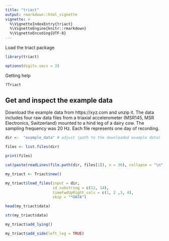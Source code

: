 ```yaml
---
title: "triact"
output: rmarkdown::html_vignette
vignette: >
  %\VignetteIndexEntry{triact}
  %\VignetteEngine{knitr::rmarkdown}
  %\VignetteEncoding{UTF-8}
---
```


Load the triact package
```r
library(triact)

options(digits.secs = 3)

```

Getting help
```r
?Triact
```




## Get and inspect the example data 
Download the example data from https://xyz.com and unzip it. The data includes four raw data files from a triaxial accelerometer (MSR145, MSR Electronics, Switzerland) mounted to a hind leg of a dairy cow. The sampling frequency was 20 Hz. Each file represents one day of recording. 

```r

dir <-  "example_data" # adjust (path to the downloaded example data)

files <- list.files(dir)

print(files)

```


```r

cat(paste(readLines(file.path(dir, files[1]), n = 30), collapse = "\n"))

```

```r

my_triact <- Triact$new()

```


```r

my_triact$load_files(input = dir,
                     id_substring = c(12, 14),
                     timeFwdUpRight_cols = c(1, 2 ,3, 4),
                     skip = "*DATA")

```

```r

head(my_triact$data)

str(my_triact$data)

```


```r

my_triact$add_lying()

```


```r

my_triact$add_side(left_leg = TRUE)

```






